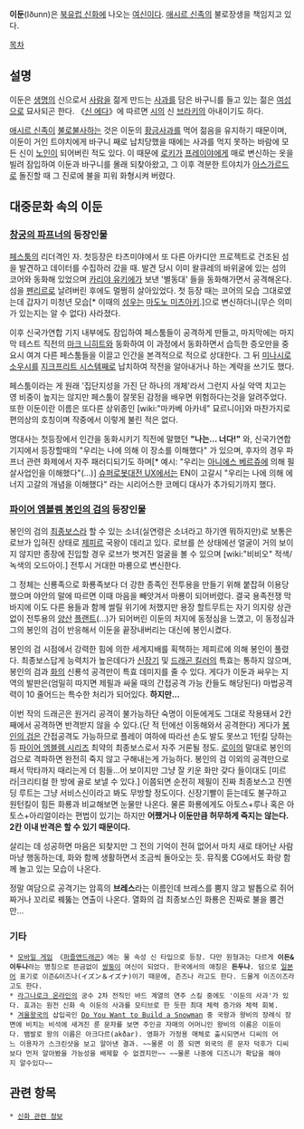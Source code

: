 '''이둔'''(Iðunn)은 [[북유럽 신화]]에 나오는 [[여신]]이다. [[애시르 신족]]의 불로장생을 책임지고 있다.

[[목차]]
== 설명 ==
이둔은  [[생명]]의 신으로서 [[사람]]을 젊게 만드는 [[사과]]를 담은 바구니를 들고 있는 젊은 [[여성]]으로 묘사되곤 한다. 《[[신 에다]]》에 따르면 [[시]]의 신 [[브라키]]의 아내이기도 하다.

[[애시르 신족]]이 [[불로불사]]하는 것은 이둔의 [[황금사과]]를 먹어 젊음을 유지하기 때문이며, 이둔이 거인 트야치에게 바구니 째로 납치당했을 때에는 사과를 먹지 못하는 바람에 모든 신이 [[노인]]이 되어버린 적도 있다. 이 때문에 [[로키]]가 [[프레이야]]에게 매로 변신하는 옷을 빌려 잠입하여 이둔과 바구니를 몰래 되찾아왔고, 그 이후 격분한 트야치가 [[아스가르드]]로 돌진할 때 그 진로에 불을 피워 화형시켜 버렸다.

== 대중문화 속의 이둔 ==
=== [[창궁의 파프너]]의 등장인물 ===
[[페스툼]]의 리더격인 자. 첫등장은 타츠미야에서 또 다른 아카디안 프로젝트로 건조된 섬을 발견하고 데이터를 수집하러 갔을 때. 발견 당시 이미 왈큐레의 바위굴에 있는 섬의 코어와 동화해 있었으며 [[카리야 유키에]]가 보낸 '별동대' 들을 동화해가면서 공격해온다. 섬을 [[펜리르]]로 날려버린 후에도 멀쩡히 살아있었다. 첫 등장 때는 코어의 모습 그대로였는데 갑자기 미청년 모습[* 이때의 [[성우]]는 [[마도노 미츠아키]].]으로 변신하더니(무슨 의미가 있는지는 알 수 없다) 사라졌다. 

이후 신국가연합 기지 내부에도 잠입하여 페스툼들이 공격하게 만들고, 마지막에는 마지막 테스트 직전의 [[마크 니히트]]와 동화하여 이 과정에서 동화하면서 습득한 증오만을 중요시 여겨 다른 페스툼들을 이끌고 인간을 본격적으로 적으로 상대한다. 그 뒤 [[미나시로 소우시]]를 [[지크프리트 시스템]]째로 납치하여 작전을 알아내거나 하는 계략을 쓰기도 했다.

페스툼이라는 게 원래 '집단지성을 가진 단 하나의 개체'라서 그런지 사실 악역 치고는 영 비중이 높지는 않지만 페스툼이 잘못된 감정을 배우면 위험하다는것을 알려주었다. 또한 이둔이란 이름은 또다른 상위종인 [wiki:"마카베 아카네" 묘르니아]와 마찬가지로 편의상의 호칭이며 작중에서 이렇게 불린 적은 없다.

명대사는 첫등장에서 인간을 동화시키기 직전에 말했던 '''"나는... 너다!"''' 와, 신국가연합 기지에서 등장할때의 "우리는 나에 의해 이 장소를 이해했다" 가 있으며, 후자의 경우 파프너 관련 화제에서 자주 패러디되기도 하며[* 예시: "우리는 [[아니에스 베르쥬]]에 의해 필살사업인을 이해했다"(…)] [[슈퍼로봇대전 UX]]에서는 EN이 고갈시 "우리는 나에 의해 에너지 고갈의 개념을 이해했다" 라는 시리어스한 코메디 대사가 추가되기까지 했다.

=== [[파이어 엠블렘 봉인의 검]]의 등장인물 ===
봉인의 검의 [[최종보스]]라 할 수 있는 소녀(실연령은 소녀라고 하기엔 뭐하지만)로 보통은 로브가 입혀진 상태로 [[제피르]] 국왕이 데리고 있다. 로브를 쓴 상태에선 얼굴이 거의 보이지 않지만 종장에 진입할 경우 로브가 벗겨진 얼굴을 볼 수 있으며 [wiki:"비비오" 적색/녹색의 오드아이.] 전투시 거대한 마룡으로 변신한다.

그 정체는 신룡족으로 화룡족보다 더 강한 종족인 전투용을 만들기 위해 붙잡혀 이용당했으며 야안의 말에 따르면 이때 마음을 빼앗겨서 마룡이 되어버렸다. 결국 용족전쟁 막바지에 이도 다른 용들과 함께 썰릴 위기에 처했지만 용장 할트무트는 자기 의지랑 상관없이 전투용의 [[양산]] [[플랜트]](...)가 되어버린 이둔의 처지에 동정심을 느꼈고, 이 동정심과 그의 봉인의 검이 반응해서 이둔을 끝장내버리는 대신에 봉인시켰다. 

봉인의 검 시점에서 강력한 힘에 의한 세계지배를 획책하는 제피르에 의해 봉인이 풀렸다. 최종보스답게 능력치가 높은데다가 [[신장기]] 및 [[드래곤 킬러]]의 특효는 통하지 않으며, 봉인의 검과 [[화]]의 신룡석 공격만이 특효 데미지를 줄 수 있다. 게다가 이둔과 싸우는 지역의 발판은(엄밀히 따지면 제필과 싸울 때의 간접공격 가능 칸들도 해당된다) 마법공격력이 10 줄어드는 특수한 처리가 되어있다. '''하지만...'''

이번 작의 드래곤은 원거리 공격이 불가능하단 숙명이 이둔에게도 그대로 작용돼서 2칸째에서 공격하면 반격받지 않을 수 있다.(단 적 턴에선 이동해와서 공격한다) 게다가 [[봉인의 검]]은 간접공격도 가능하므로 플레이 여하에 따라선 손도 발도 못쓰고 1턴킬 당하는 등 [[파이어 엠블렘 시리즈]] 최약의 최종보스로서 자주 거론될 정도. [[로이]]의 말대로 봉인의 검으로 격파하면 완전히 죽지 않고 구해내는게 가능하다. 봉인의 검 이외의 공격만으로 패서 막타까지 때리는게 더 힘들...어 보이지만 그냥 잘 키운 화만 갖다 들이대도 [미르라|크리티컬 한 방에 골로 보낼 수 있다.] 이쯤되면 순전히 제필이 진짜 최종보스고 진엔딩 루트는 그냥 서비스신이라고 봐도 무방할 정도이다. 신장기빨이 듣는데도 불구하고 원턴킬이 힘든 화룡과 비교해보면 눈물만 나온다. 물론 화룡에게도 아토스+루나 혹은 아토스+아리얼이라는 편법이 있기는 하지만 '''어쨌거나 이둔만큼 허무하게 죽지는 않는다. 2칸 이내 반격은 할 수 있기 때문이다.'''

살리는 데 성공하면 마음은 되찾지만 그 전의 기억이 전혀 없어서 마치 새로 태어난 사람마냥 행동하는데, 화와 함께 생활하면서 조금씩 돌아오는 듯. 뮤직룸 CG에서도 화랑 함께 놀고 있는 모습이 나온다. 

정말 여담으로 공격기는 암흑의 '''브레스'''라는 이름인데 브레스를 뿜지 않고 발톱으로 쥐어짜거나 꼬리로 꿰뚫는 연출이 나온다. 열화의 검 최종보스인 화룡은 진짜로 불을 뿜건만...
=== 기타 ===
 * [[모바일 게임]] 《[[퍼즐앤드래곤]]》에는 물 속성 신 타입으로 등장. 다만 원형과는 다르게 '''이든&이두나'''라는 명칭으로 뜬금없이 [[쌍둥이]] 여신이 되었다. 한국에서의 애칭은 '''든두나'''. 덤으로 [[일본어]] 표기로 이즌&이즈나(イズン＆イズナ)이기 때문에, 즌즈나 라고도 한다. 드물게 이즈이즈라고도 한다.
 * [[라그나로크 온라인]]의 궁수 2차 전직인 바드 계열의 연주 스킬 중에도 '이둔의 사과'가 있다. 효과는 원전 신화 속 이둔의 사과를 모티브로 한 듯한 최대 체력 증가와 체력 회복.
 * [[겨울왕국]]의 삽입곡인 [[Do You Want to Build a Snowman]] 중 국왕과 왕비의 장례식 장면에 비치는 비석에 새겨진 룬 문자를 보면 주인공 자매의 어머니인 왕비의 이름은 이둔이다. 뱀발로 왕의 이름은 아크다르(akðar). 영화가 가정용 매체로 출시되면서 디씨의 어느 이용자가 스크린샷을 보고 알아낸 결과. ~~물론 이 쯤 되면 외국의 룬 문자 덕후가 디씨보다 먼저 알아봤을 가능성을 배제할 수 없겠지만~~ ~~물론 나중에 디즈니가 확답을 해야지 알수있다~~

== 관련 항목 ==
 * [[신화 관련 정보]]
